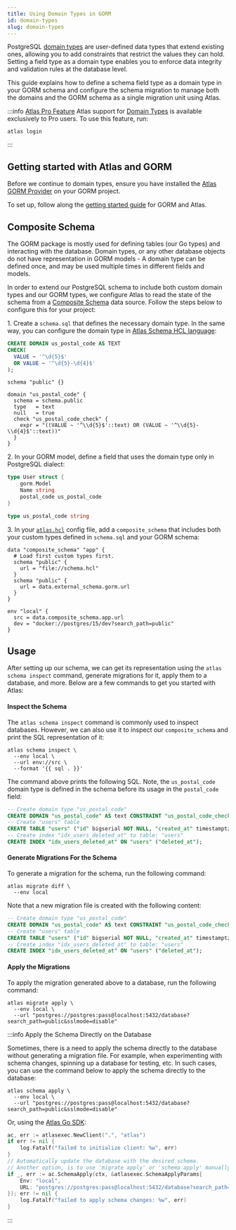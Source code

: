 ```yaml
---
title: Using Domain Types in GORM
id: domain-types
slug: domain-types
---
```



PostgreSQL [domain types](https://www.postgresql.org/docs/current/domains.html) are user-defined data types that extend
existing ones, allowing you to add constraints that restrict the values they can hold. Setting a field type
as a domain type enables you to enforce data integrity and validation rules at the database level.

This guide explains how to define a schema field type as a domain type in your GORM schema and configure the schema migration
to manage both the domains and the GORM schema as a single migration unit using Atlas.

:::info [Atlas Pro Feature](/features#pro-plan)
Atlas support for [Domain Types](/atlas-schema/hcl#domain) is available exclusively to Pro users.
To use this feature, run:
```
atlas login
```
:::

## Getting started with Atlas and GORM
Before we continue to domain types, ensure you have installed the [Atlas GORM Provider](https://github.com/ariga/atlas-provider-gorm)
on your GORM project.

To set up, follow along the [getting started guide](/guides/orms/gorm) for GORM and Atlas.

## Composite Schema

The GORM package is mostly used for defining tables (our Go types) and interacting with the database. Domain types,
or any other database objects do not have representation in GORM models - A domain type can be defined once,
and may be used multiple times in different fields and models.

In order to extend our PostgreSQL schema to include both custom domain types and our GORM types, we configure Atlas to
read the state of the schema from a [Composite Schema](/atlas-schema/projects#data-source-composite_schema)
data source. Follow the steps below to configure this for your project:

1\. Create a `schema.sql` that defines the necessary domain type. In the same way, you can configure the domain type in
[Atlas Schema HCL language](/atlas-schema/hcl-types#domain):

<Tabs>
<TabItem value={"sql"} label={"Using SQL"}>

```sql title="schema.sql"
CREATE DOMAIN us_postal_code AS TEXT
CHECK(
  VALUE ~ '^\d{5}$'
  OR VALUE ~ '^\d{5}-\d{4}$'
);
```

</TabItem>
<TabItem value={"hcl"} label={"Using HCL"}>

```hcl title="schema.hcl"
schema "public" {}

domain "us_postal_code" {
  schema = schema.public
  type   = text
  null   = true
  check "us_postal_code_check" {
    expr = "((VALUE ~ '^\\d{5}$'::text) OR (VALUE ~ '^\\d{5}-\\d{4}$'::text))"
  }
}
```

</TabItem>
</Tabs>

2\. In your GORM model, define a field that uses the domain type only in PostgreSQL dialect:

```go title="models.go"
type User struct {
    gorm.Model
    Name string
    postal_code us_postal_code
}

type us_postal_code string
```

3\. In your [`atlas.hcl`](/guides/orms/gorm#standalone-mode) config file, add a `composite_schema` that includes both your custom types defined in
`schema.sql` and your GORM schema:

```hcl title="atlas.hcl"
data "composite_schema" "app" {
  # Load first custom types first.
  schema "public" {
    url = "file://schema.hcl"
  }
  schema "public" {
    url = data.external_schema.gorm.url
  }
}

env "local" {
  src = data.composite_schema.app.url
  dev = "docker://postgres/15/dev?search_path=public"
}
```

## Usage

After setting up our schema, we can get its representation using the `atlas schema inspect` command, generate migrations for
it, apply them to a database, and more. Below are a few commands to get you started with Atlas:

#### Inspect the Schema

The `atlas schema inspect` command is commonly used to inspect databases. However, we can also use it to inspect our
`composite_schema` and print the SQL representation of it:

```shell
atlas schema inspect \
  --env local \
  --url env://src \
  --format '{{ sql . }}'
```

The command above prints the following SQL. Note, the `us_postal_code` domain type is defined in the schema before
its usage in the `postal_code` field:

```sql
-- Create domain type "us_postal_code"
CREATE DOMAIN "us_postal_code" AS text CONSTRAINT "us_postal_code_check" CHECK ((VALUE ~ '^\d{5}$'::text) OR (VALUE ~ '^\d{5}-\d{4}$'::text));
-- Create "users" table
CREATE TABLE "users" ("id" bigserial NOT NULL, "created_at" timestamptz NULL, "updated_at" timestamptz NULL, "deleted_at" timestamptz NULL, "name" text NULL, PRIMARY KEY ("id"));
-- Create index "idx_users_deleted_at" to table: "users"
CREATE INDEX "idx_users_deleted_at" ON "users" ("deleted_at");
```

#### Generate Migrations For the Schema

To generate a migration for the schema, run the following command:

```shell
atlas migrate diff \
  --env local
```

Note that a new migration file is created with the following content:

```sql title="migrations/20240712090543.sql"
-- Create domain type "us_postal_code"
CREATE DOMAIN "us_postal_code" AS text CONSTRAINT "us_postal_code_check" CHECK ((VALUE ~ '^\d{5}$'::text) OR (VALUE ~ '^\d{5}-\d{4}$'::text));
-- Create "users" table
CREATE TABLE "users" ("id" bigserial NOT NULL, "created_at" timestamptz NULL, "updated_at" timestamptz NULL, "deleted_at" timestamptz NULL, "name" text NULL, PRIMARY KEY ("id"));
-- Create index "idx_users_deleted_at" to table: "users"
CREATE INDEX "idx_users_deleted_at" ON "users" ("deleted_at");
```

#### Apply the Migrations

To apply the migration generated above to a database, run the following command:

```
atlas migrate apply \
  --env local \
  --url "postgres://postgres:pass@localhost:5432/database?search_path=public&sslmode=disable"
```

:::info Apply the Schema Directly on the Database

Sometimes, there is a need to apply the schema directly to the database without generating a migration file. For example,
when experimenting with schema changes, spinning up a database for testing, etc. In such cases, you can use the command
below to apply the schema directly to the database:

```shell
atlas schema apply \
  --env local \
  --url "postgres://postgres:pass@localhost:5432/database?search_path=public&sslmode=disable"
```

Or, using the [Atlas Go SDK](https://github.com/ariga/atlas-go-sdk):

```go
ac, err := atlasexec.NewClient(".", "atlas")
if err != nil {
	log.Fatalf("failed to initialize client: %w", err)
}
// Automatically update the database with the desired schema.
// Another option, is to use 'migrate apply' or 'schema apply' manually.
if _, err := ac.SchemaApply(ctx, &atlasexec.SchemaApplyParams{
	Env: "local",
	URL: "postgres://postgres:pass@localhost:5432/database?search_path=public&sslmode=disable",
}); err != nil {
    log.Fatalf("failed to apply schema changes: %w", err)
}
```

:::
